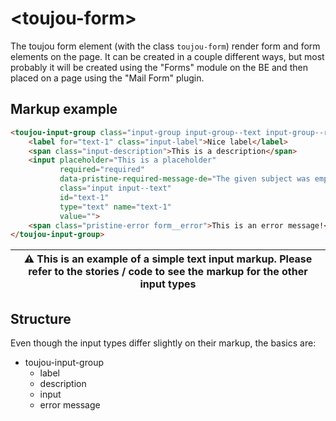 # &lt;toujou-form&gt;
The toujou form element (with the class `toujou-form`) render form and form elements on the page. It can be created in a couple different ways, but most probably it will be created using the "Forms" module on the BE and then placed on a page using the "Mail Form" plugin.

## Markup example
```html
<toujou-input-group class="input-group input-group--text input-group--required">
    <label for="text-1" class="input-label">Nice label</label>
    <span class="input-description">This is a description</span>
    <input placeholder="This is a placeholder"
           required="required"
           data-pristine-required-message-de="The given subject was empty."
           class="input input--text"
           id="text-1"
           type="text" name="text-1"
           value="">
    <span class="pristine-error form__error">This is an error message!</span>
</toujou-input-group>
```

| ⚠️ This is an example of a simple text input markup. Please refer to the stories / code to see the markup for the other input types |
|-------------------------------------------------------|

## Structure

Even though the input types differ slightly on their markup, the basics are:
- toujou-input-group
    - label
    - description
    - input
    - error message
